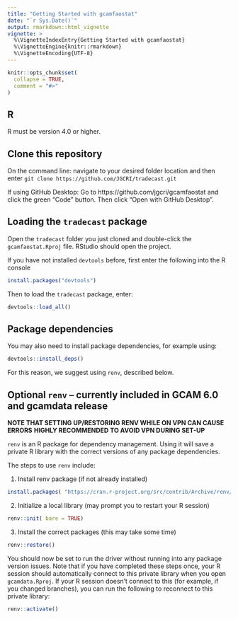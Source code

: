 ```yaml
---
title: "Getting Started with gcamfaostat"
date: "`r Sys.Date()`"
output: rmarkdown::html_vignette
vignette: >
  %\VignetteIndexEntry{Getting Started with gcamfaostat}
  %\VignetteEngine{knitr::rmarkdown}
  %\VignetteEncoding{UTF-8}
---
```


```r
knitr::opts_chunk$set(
  collapse = TRUE,
  comment = "#>"
)
```

## R

R must be version 4.0 or higher.

## Clone this repository

On the command line: navigate to your desired folder location and then enter `git clone https://github.com/JGCRI/tradecast.git` 

If using GitHub Desktop: Go to https://github.com/jgcri/gcamfaostat and click the green "Code" button. Then click "Open with GitHub Desktop".

## Loading the `tradecast` package

Open the `tradecast` folder you just cloned and double-click the `gcamfaostat.Rproj` file. RStudio should open the project.

If you have not installed `devtools` before, first enter the following into the R console
```r
install.packages("devtools")
```

Then to load the `tradecast` package, enter:

```r
devtools::load_all()
```

## Package dependencies
You may also need to install package dependencies, for example using:
```R
devtools::install_deps()
```


For this reason, we suggest using `renv`, described below. 

## Optional `renv` -- currently included in GCAM 6.0 and gcamdata release
**NOTE THAT SETTING UP/RESTORING RENV WHILE ON VPN CAN CAUSE ERRORS**
**HIGHLY RECOMMENDED TO AVOID VPN DURING SET-UP**

`renv` is an R package for dependency management. Using it will save a private R library with the correct versions of any package dependencies.

The steps to use `renv` include:

1. Install renv package (if not already installed)

```r
install.packages( "https://cran.r-project.org/src/contrib/Archive/renv/renv_0.12.5.tar.gz", repos = NULL, type = "source" )
```

2. Initialize a local library (may prompt you to restart your R session)
```r
renv::init( bare = TRUE)
```

3. Install the correct packages (this may take some time)
```r
renv::restore()
```

You should now be set to run the driver without running into any package version issues. Note that if you have completed these steps once, your R session should automatically connect to this private library when you open `gcamdata.Rproj`. If your R session doesn't connect to this (for example, if you changed branches), you can run the following to reconnect to this private library:

```r
renv::activate()
```



